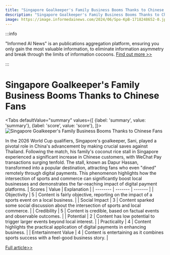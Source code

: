 ```yaml
---
title: "Singapore Goalkeeper's Family Business Booms Thanks to Chinese Fans"
description: "Singapore Goalkeeper's Family Business Booms Thanks to Chinese Fans"
image: https://image.informedainews.com/2024/06/Spo-KpB-1718248652-0.jpg
---
```



:::info

"Informed AI News" is an publications aggregation platform, ensuring you only gain the most valuable information, to eliminate information asymmetry and break through the limits of information cocoons.  [Find out more >>](/)

:::

# Singapore Goalkeeper's Family Business Booms Thanks to Chinese Fans


<Tabs
	defaultValue="summary"
	values={[
	{label: 'summary', value: 'summary'},
	{label: 'score', value: 'score'},
]}>
<TabItem value="summary">
<img
  src="https://image.informedainews.com/2024/06/Spo-KpB-1718248652-0.jpg"
  alt="Singapore Goalkeeper's Family Business Booms Thanks to Chinese Fans"
/>



In the 2026 World Cup qualifiers, Singapore's goalkeeper, Sani, played a pivotal role in China's advancement by making crucial saves against Thailand. Following the match, his family's coconut rice stall in Singapore experienced a significant increase in Chinese customers, with WeChat Pay transactions surging tenfold. The stall, known as Dapur Hassan, transformed into a popular destination, attracting fans who even "dined" remotely through digital payments. This phenomenon highlights how the intersection of sports and commerce can significantly boost local businesses and demonstrates the far-reaching impact of digital payment platforms.
</TabItem>
<TabItem value="score">
	| Scores     | Value   | Explanation |
	| -------- | ------- | ------- |
	| Objectivity  | 5    | Content is fairly objective, reporting on the impact of a sports event on a local business.    |
	| Social Impact | 3     | Content sparked some social discussion about the intersection of sports and local commerce.    |
	| Credibility    | 5    | Content is credible, based on factual events and observable outcomes.    |
	| Potential    | 2    | Content has low potential to trigger larger events beyond local interest.    |
	| Practicality    | 4    | Content highlights the practical application of digital payments in enhancing business.    |
	| Entertainment Value    | 4    | Content is entertaining as it combines sports success with a feel-good business story.    |
</TabItem>
</Tabs>

[Full article>>](https://www.cnbeta.com.tw/articles/funny/1434494.htm)
